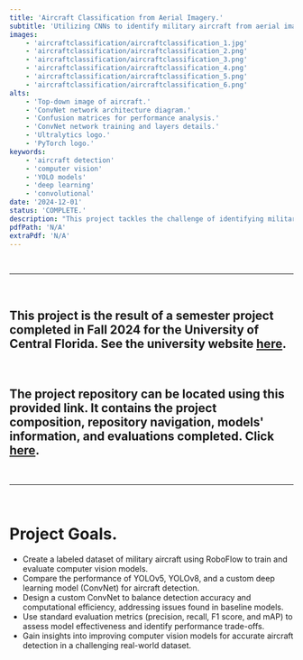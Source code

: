 ```yaml
---
title: 'Aircraft Classification from Aerial Imagery.'
subtitle: 'Utilizing CNNs to identify military aircraft from aerial images.'
images:
    - 'aircraftclassification/aircraftclassification_1.jpg'
    - 'aircraftclassification/aircraftclassification_2.png'
    - 'aircraftclassification/aircraftclassification_3.png'
    - 'aircraftclassification/aircraftclassification_4.png'
    - 'aircraftclassification/aircraftclassification_5.png'
    - 'aircraftclassification/aircraftclassification_6.png'
alts:
    - 'Top-down image of aircraft.'
    - 'ConvNet network architecture diagram.'
    - 'Confusion matrices for performance analysis.'
    - 'ConvNet network training and layers details.'
    - 'Ultralytics logo.'
    - 'PyTorch logo.'
keywords:
    - 'aircraft detection'
    - 'computer vision'
    - 'YOLO models'
    - 'deep learning'
    - 'convolutional'
date: '2024-12-01'
status: 'COMPLETE.'
description: "This project tackles the challenge of identifying military aircraft from aerial images using computer vision techniques. We created a labeled aircraft dataset with RoboFlow and applied data augmentation to enhance model performance. Three models were evaluated: YOLOv5, YOLOv8 (by Ultralytics), and a custom ConvNet built with PyTorch. The custom model aimed to balance computational efficiency and detection accuracy, addressing shortcomings of the baseline models. By comparing these models, we identified performance trade-offs and gained insights into optimizing aircraft detection for realistic datasets."
pdfPath: 'N/A'
extraPdf: 'N/A'
---
```


<br />

--------------------

<br />

## This project is the result of a semester project completed in Fall 2024 for the University of Central Florida. See the university website [here](https://www.ucf.edu/).

<br />

## The project repository can be located using this provided link. It contains the project composition, repository navigation, models' information, and evaluations completed. Click [here](https://github.com/alexneilgreen/Aircraft-Classification-from-Aerial-Imagery?tab=readme-ov-file).

<br />

--------------------

<br />

# Project Goals.  

* Create a labeled dataset of military aircraft using RoboFlow to train and evaluate computer vision models.
* Compare the performance of YOLOv5, YOLOv8, and a custom deep learning model (ConvNet) for aircraft detection.
* Design a custom ConvNet to balance detection accuracy and computational efficiency, addressing issues found in baseline models.
* Use standard evaluation metrics (precision, recall, F1 score, and mAP) to assess model effectiveness and identify performance trade-offs.
* Gain insights into improving computer vision models for accurate aircraft detection in a challenging real-world dataset.